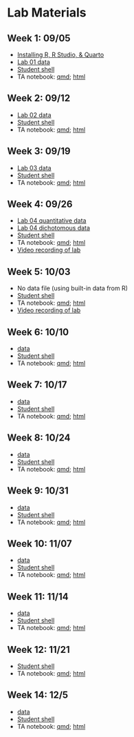 # Lab Materials {.unnumbered}


## Week 1: 09/05

- [Installing R, R Studio, & Quarto](/lab/week_01/install_notes.pdf)
- [Lab 01 data](/lab/data/psych610_survey_data.csv)
- [Student shell](/lab/week_01/lab_01_shell.qmd)
- TA notebook: [qmd](https://dionysus.psych.wisc.edu/610/lab/lab_01_ta.qmd); [html](https://dionysus.psych.wisc.edu/610/lab/lab_01_ta.html)

## Week 2: 09/12

- [Lab 02 data](/lab/data/lab_02_data.csv)
- [Student shell](/lab/week_02/lab_02_shell.qmd)
- TA notebook: [qmd](https://dionysus.psych.wisc.edu/610/lab/lab_02_ta.qmd); [html](https://dionysus.psych.wisc.edu/610/lab/lab_02_ta.html)

## Week 3: 09/19

- [Lab 03 data](/lab/data/lab_03_data.csv)
- [Student shell](/lab/week_03/lab_03_shell.qmd)
- TA notebook: [qmd](https://dionysus.psych.wisc.edu/610/lab/lab_03_ta.qmd); [html](https://dionysus.psych.wisc.edu/610/lab/lab_03_ta.html)

## Week 4: 09/26

- [Lab 04 quantitative data](/lab/data/lab_04_data_cont.csv)
- [Lab 04 dichotomous data](/lab/data/lab_04_data_dich.xlsx)
- [Student shell](/lab/week_04/lab_04_shell.qmd)
- TA notebook: [qmd](https://dionysus.psych.wisc.edu/610/lab/lab_04_ta.qmd); [html](https://dionysus.psych.wisc.edu/610/lab/lab_04_ta.html)
- [Video recording of lab](https://mediaspace.wisc.edu/media/lab_04_claire/1_l1mfwvlq)

## Week 5: 10/03
- No data file (using built-in data from R)
- [Student shell](/lab/week_05/lab_05_shell.qmd)
- TA notebook: [qmd](https://dionysus.psych.wisc.edu/610/lab/lab_05_ta.qmd); [html](https://dionysus.psych.wisc.edu/610/lab/lab_05_ta.html)
- [Video recording of lab](https://mediaspace.wisc.edu/media/lab_05_claire/1_i06aljoy)

## Week 6: 10/10
- [data](/lab/data/lab_06_graphing.csv)
- [Student shell](/lab/week_06/lab_06_shell.qmd)
- TA notebook: [qmd](https://dionysus.psych.wisc.edu/610/lab/lab_06_ta.qmd); [html](https://dionysus.psych.wisc.edu/610/lab/lab_06_ta.html)

## Week 7: 10/17
- [data](/lab/data/lab_07_data.csv)
- [Student shell](/lab/week_07/lab_07_shell.qmd)
- TA notebook: [qmd](https://dionysus.psych.wisc.edu/610/lab/lab_07_ta.qmd); [html](https://dionysus.psych.wisc.edu/610/lab/lab_07_ta.html)

## Week 8: 10/24
- [data](/lab/data/lab_08_data.csv)
- [Student shell](/lab/week_08/lab_08_shell.qmd)
- TA notebook: [qmd](https://dionysus.psych.wisc.edu/610/lab/lab_08_ta.qmd); [html](https://dionysus.psych.wisc.edu/610/lab/lab_08_ta.html)

## Week 9: 10/31
- [data](/lab/data/lab_09_data.csv)
- [Student shell](/lab/week_09/lab_09_shell.qmd)
- TA notebook: [qmd](https://dionysus.psych.wisc.edu/610/lab/lab_09_ta.qmd); [html](https://dionysus.psych.wisc.edu/610/lab/lab_09_ta.html)

## Week 10: 11/07

- [data](/lab/data/lab_10_data.csv)
- [Student shell](/lab/week_10/lab_10_shell.qmd)
- TA notebook: [qmd](https://dionysus.psych.wisc.edu/610/lab/lab_10_ta.qmd); [html](https://dionysus.psych.wisc.edu/610/lab/lab_10_ta.html)

## Week 11: 11/14

- [data](/lab/data/lab_11_data.csv)
- [Student shell](/lab/week_11/lab_11_shell.qmd)
- TA notebook: [qmd](https://dionysus.psych.wisc.edu/610/lab/lab_11_ta.qmd); [html](https://dionysus.psych.wisc.edu/610/lab/lab_11_ta.html)

## Week 12: 11/21

- [Student shell](/lab/week_12/lab_12_shell.qmd)
- TA notebook: [qmd](https://dionysus.psych.wisc.edu/610/lab/lab_12_ta.qmd); [html](https://dionysus.psych.wisc.edu/610/lab/lab_12_ta.html)

## Week 14: 12/5

- [data](/lab/data/lab_14_data.csv)
- [Student shell](/lab/week_14/lab_14_shell.qmd)
- TA notebook: [qmd](https://dionysus.psych.wisc.edu/610/lab/lab_14_ta.qmd); [html](https://dionysus.psych.wisc.edu/610/lab/lab_14_ta.html)